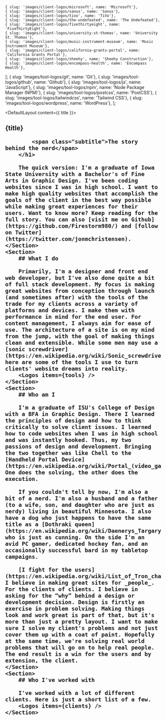 

	{ slug: 'images/client-logos/microsoft', name: 'Microsoft'},
	{ slug: 'images/client-logos/sanus', name: 'Sanus'},
	{ slug: 'images/client-logos/tivo', name: 'TiVo'},
	{ slug: 'images/client-logos/the-undefeated', name: 'The Undefeated'},
	{ slug: 'images/client-logos/fivethirtyeight', name: 'FiveThirtyEight'},
	{ slug: 'images/client-logos/university-st-thomas', name: 'University St. Thomas'},
	{ slug: 'images/client-logos/music-instrument-museum', name: 'Music Instrument Museum'},
	{ slug: 'images/client-logos/california-grants-portal', name: 'California Grants Portal'},
	{ slug: 'images/client-logos/sheehy', name: 'Sheehy Construction'},
	{ slug: 'images/client-logos/encompass-health', name: 'Encompass Health'},
];
	{ slug: 'images/tool-logos/git', name: 'Git'},
	{ slug: 'images/tool-logos/github', name: 'Github'},
	{ slug: 'images/tool-logos/js', name: 'JavaScript'},
	{ slug: 'images/tool-logos/npm', name: 'Node Package Manager (NPM)'},
	{ slug: 'images/tool-logos/postcss', name: 'PostCSS'},
	{ slug: 'images/tool-logos/tailwindcss', name: 'Tailwind CSS'},
	{ slug: 'images/tool-logos/wordpress', name: 'WordPress'},
];

<DefaultLayout content={{ title }}>
	<Section tag='header' emphasis>
		<h1>
			{title}

			<span class="subtitle">The story behind the nerd</span>
		</h1>

		The quick version: I'm a graduate of Iowa State University with a Bachelor's of Fine Arts in Graphic Design. I've been coding websites since I was in high school. I want to make high quality websites that accomplish the goals of the client in the best way possible while making great experiences for their users. Want to know more? Keep reading for the full story. You can also [visit me on Github](https://github.com/Firestorm980/) and [follow on Twitter](https://twitter.com/jonmchristensen).
	</Section>
	<Section>
		## What I do

		Primarily, I'm a designer and front end web developer, but I've also done quite a bit of full stack development. My focus is making great websites from conception through launch (and sometimes after) with the tools of the trade for my clients across a variety of platforms and devices. I make them with performance in mind for the end user. For content management, I always aim for ease of use. The architecture of a site is on my mind from the jump, with the goal of making things clean and extensible. While some men may use a [sonic screwdriver](https://en.wikipedia.org/wiki/Sonic_screwdriver), here are some of the tools I use to turn clients' website dreams into reality.
		<Logos items={tools} />
	</Section>
	<Section>
		## Who am I

		I'm a graduate of ISU's College of Design with a BFA in Graphic Design. There I learned the principles of design and how to think critically to solve client issues. I learned how to code websites when I was in high school and was instantly hooked. Thus, my two passions of design and development. Bringing the two together was like Chell to the [Handheld Portal Device](https://en.wikipedia.org/wiki/Portal_(video_game)#Gameplay). One does the solving, the other does the execution.

		If you couldn't tell by now, I'm also a bit of a nerd. I'm also a husband and a father (to a wife, son, and daughter who are just as nerdy) living in beautiful Minnesota. I also have a dog who just happens to have the same title as a [Dothraki queen](https://en.wikipedia.org/wiki/Daenerys_Targaryen) who is just as cunning. On the side I'm an avid PC gamer, dedicated hockey fan, and an occasionally successful bard in my tabletop campaigns.

		[I fight for the users](https://en.wikipedia.org/wiki/List_of_Tron_characters#Tron_2). I believe in making great sites for _people_. For the clients of clients. I believe in asking for the “why” behind a design or development decision. Design is firstly an exercise in problem solving. Making things look and work great is part of that, but it's more than just a pretty layout. I want to make sure I solve my client's problems and not just cover them up with a coat of paint. Hopefully at the same time, we're solving real world problems that will go on to help real people. The end result is a win for the users and by extension, the client.
	</Section>
	<Section>
		## Who I've worked with

		I've worked with a lot of different clients. Here is just a short list of a few.
		<Logos items={clients} />
	</Section>
</DefaultLayout>
